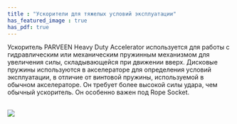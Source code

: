 ```yaml
---
title : "Ускорители для тяжелых условий эксплуатации"
has_featured_image : true
has_pdf: true
---
```


Ускоритель PARVEEN Heavy Duty Accelerator используется для работы с гидравлическим или механическим пружинным механизмом для увеличения силы, складывающейся при движении вверх. Дисковые пружины используются в акселераторе для определения условий эксплуатации, в отличие от винтовой пружины, используемой в обычном акселераторе. Он требует более высокой силы удара, чем обычный ускоритель. Он особенно важен под Rope Socket.

<br />
<Image src={image} />